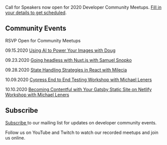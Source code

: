 
<Card>

<Text my={20}>Call for Speakers now open for 2020 Developer Community Meetups. <a href="https://forms.gle/25rCPEE6WwsjMQSs7" target="_blank" rel="noopener noreferrer">Fill in your details to get scheduled</a>.</Text>

## Community Events

RSVP Open for Community Meetups 

<Text my={20}>09.15.2020  <a href="https://www.eventbrite.com/e/javascript-and-friends-online-meetup-tickets-118786759395" target="_blank" rel="noopener noreferrer">Using AI to Power Your Images with Doug</a></Text>

<Text my={20}>09.23.2020  <a href="https://www.eventbrite.com/e/javascript-and-friends-vuejs-columbus-online-meetup-tickets-119299149969" target="_blank" rel="noopener noreferrer">Going headless with Nuxt.js with Samuel Snopko</a></Text>

<Text my={20}>09.28.2020  <a href="https://www.eventbrite.com/e/javascript-and-friends-online-meetup-tickets-120196865059" target="_blank" rel="noopener noreferrer">State Handling Strategies in React with Milecia</a></Text>

<Text my={20}>10.09.2020  <a href="https://www.eventbrite.com/e/javascript-and-friends-online-workshop-tickets-121222585015" target="_blank" rel="noopener noreferrer">Cypress End to End Testing Workshop with Michael Leners</a></Text>

<Text my={20}>10.10.2020  <a href="https://www.eventbrite.com/e/javascript-and-friends-online-workshop-tickets-121226613063" target="_blank" rel="noopener noreferrer">Becoming Contentful with Your Gatsby Static Site on Netlify Workshop with Michael Leners</a></Text>

## Subscribe

<a href="http://eepurl.com/gubqeb" target="_blank" rel="noopener noreferrer">Subscribe </a>to our mailing list for updates on developer community events. 

Follow us on YouTube and Twitch to watch our recorded meetups and join us online.

</Card>
